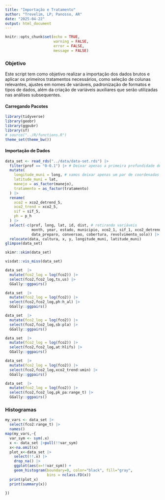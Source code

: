 ```yaml
---
title: "Importação e Tratamento"
author: "Trevelim, LP; Panosso, AR"
date: "2025-04-22"
output: html_document
---
```


```r
knitr::opts_chunk$set(echo = TRUE,
                      warning = FALSE,
                      error = FALSE,
                      message = FALSE)
```

### Objetivo

Este script tem como objetivo realizar a importação dos dados brutos e aplicar os primeiros tratamentos necessários, como seleção de colunas relevantes, ajustes em nomes de variáveis, padronização de formatos e tipos de dados, além da criação de variáveis auxiliares que serão utilizadas nas análises subsequentes.

#### Carregando Pacotes

```r
library(tidyverse)
library(geobr)
library(ggpubr)
library(sf)
# source("../R/functions.R")
theme_set(theme_bw())
```

#### Importação de Dados

```r
data_set <- read_rds("../data/data-set.rds") |> 
  filter(prof == "0-0.1") |> # Deixar apenas a primeira profundidade de 0-10 cm
  mutate(
    longitude_muni = long, # vamos deixar apenas um par de coordenadas
    latitude_muni = lat,
    manejo = as_factor(manejo),
    tratamento = as_factor(tratamento)
  ) |> 
  rename(
    xco2 = xco2_detrend_5,
    xco2_trend = xco2_5,
    sif = sif_5,
    ph = p_h
  ) |> 
  select(-c(prof, long, lat, id, dist, # retirando variáveis
            month, year, estado, municipio, xco2_1, sif_1, xco2_detrend_1,
            data_preparo, conversao, cobertura, revolvimento_solo)) |> 
  relocate(data, cultura, x, y, longitude_muni, latitude_muni)
glimpse(data_set)
```
```r
skimr::skim(data_set)
```
```r
visdat::vis_miss(data_set)
```
```r
data_set  |> 
  mutate(fco2_log = log(fco2)) |> 
  select(fco2,fco2_log,ts,us) |> 
  GGally::ggpairs()
```

```r
data_set  |> 
  mutate(fco2_log = log(fco2)) |> 
  select(fco2,fco2_log,ph:h_al) |> 
  GGally::ggpairs()
```
```r
data_set  |> 
  mutate(fco2_log = log(fco2)) |> 
  select(fco2,fco2_log,sb:pla) |> 
  GGally::ggpairs()
```

```r
data_set  |> 
  mutate(fco2_log = log(fco2)) |> 
  select(fco2,fco2_log,at:hlifs) |> 
  GGally::ggpairs()
```

```r
data_set  |> 
  mutate(fco2_log = log(fco2)) |> 
  select(fco2,fco2_log,xco2_trend:umin) |> 
  GGally::ggpairs()
```
```r
data_set  |> 
  mutate(fco2_log = log(fco2)) |> 
  select(fco2,fco2_log,pk_pa:range_t) |> 
  GGally::ggpairs()
```

### Histogramas
```r
my_vars <- data_set |> 
  select(fco2:range_t) |> 
  names()
map(my_vars,~{
  var_sym <- sym(.x)
  x <- data_set |>pull(!!var_sym)
  x<-na.omit(x)
  plot_x<-data_set |>
    select(!!.x) |>
    drop_na() |>
    ggplot(aes(x=!!var_sym)) +
    geom_histogram(boundary=0, color="black", fill="gray",
                   bins = nclass.FD(x))
  print(plot_x)
  print(summary(x))

})

```

